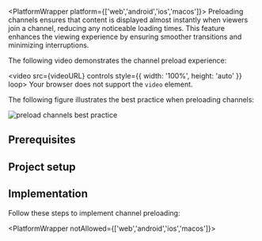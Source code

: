 
<PlatformWrapper platform={['web','android','ios','macos']}>
Preloading channels ensures that content is displayed almost instantly when viewers join a channel, reducing any noticeable loading times. This feature enhances the viewing experience by ensuring smoother transitions and minimizing interruptions.

The following video demonstrates the channel preload experience:

<video src={videoURL} controls style={{ width: '100%', height: 'auto' }} loop>
Your browser does not support the <code>video</code> element.
</video>

The following figure illustrates the best practice when preloading channels:

![preload channels best practice](/images/video-sdk/preload-channels-best-practice.png)

## Prerequisites

<Prerequisites />

## Project setup

<ProjectSetup />

## Implementation

Follow these steps to implement channel preloading:

<Implementation />

</PlatformWrapper>

<PlatformWrapper notAllowed={['web','android','ios','macos']}>
<NotAvailable />
</PlatformWrapper>
